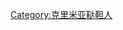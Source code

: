 {{Ethnic group sidebar
| name         = Crimean Tatars
| series       = Crimean Tatars
| style        = width:auto;
| bodyclass    = plainlist
| title        = [[克里米亚鞑靼人]]
| image        = [[File:Crimean Tatar tamga icon (blue and gold).svg|70px|"Tamga" symbol of the Crimean Tatar Gerae family]]
| contentstyle = border-bottom:none;padding:0 0.4em 0.4em;

| heading1 = [[:en:Crimean Tatar diaspora|按地区或国家]]
| content1 = {{flatlist|
* [[:en:Crimean Tatars in Bulgaria|保加利亚]]
* [[:en:Crimean Tatars in Romania|罗马尼亚]]
* [[:en:Crimean Tatars in Turkey|土耳其]]

* [[:en:Crimean Tatars in the United States|美国]]
* [[:en:Crimean Tatars in Uzbekistan|乌兹别克斯坦]]
}}
| heading2 = [[:en:Religion in Ukraine#Islam|宗教信仰]]
| content2 = 
* [[伊斯兰教]][[逊尼派]] <small>([[哈乃斐派]])</small>

| heading4 = [[语言]]
| content4 = 
* [[克里米亚鞑靼语]]

| heading5 = [[克里米亚历史|历史]]
| content5 = 
* [[克里米亚汗国|克里木汗国 {{small|(1441&ndash;1783)}}]]
* [[塔夫利省|塔夫利州 {{small|(1783&ndash;1796)}}]]
* [[塔夫利省|塔夫利省 {{small|(1802&ndash;1917)}}]]
* [[克里米亞人民共和國|人民共和国 {{small|(1917&ndash;1918)}}]]
* [[克里米亚苏维埃社会主义自治共和国|苏维埃自治共和国 {{small|(1921&ndash;1945)}}]]
* [[克里米亚鞑靼人强制流放|强制流放 {{small|(1944)}}]]
* [[克里米亚州|克里米亚州 {{small|(1945&ndash;1991)}}]]
* [[克里米亚自治共和国|克里米亚自治共和国 {{small|(自1992)}}]]
* [[克里米亚共和国|克里米亚共和国 {{small|(自2014)}}]]
* [[克里米亚联邦管区|克里米亚联邦管区 {{small|(自2014)}}]]

| heading6 = 人民和组织
| content6 = {{flatlist|
* {{link-en|克里米亚鞑靼人列表|List of Crimean Tatars|著名克里米亚鞑靼人}}

* {{link-en|克里米亚可汗列表|List of Crimean khans|可汗}}
* [[克里米亞韃靼人民族議會|议会]]
* {{link-en|国家党 (克里米亚)|Milliy Firqa|国家党}}
}}
| navbarstyle = border-top:1px solid #aaa;
}}
<noinclude>
[[Category:克里米亚鞑靼人]]
</noinclude>